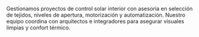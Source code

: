 ﻿---
slug: recubrimientos-ventanas
nombre: Recubrimientos de ventanas
resumen: Cortinas, persianas y toldos técnicos que gestionan la luz, el calor y la privacidad en proyectos corporativos y residenciales.
beneficios:
  - Tejidos screen certificados con control de ganancia solar.
  - Automatización con motores silenciosos e integración a BMS.
  - Instalación precisa y mantenimiento programado.
specs:
  - key: Aperturas disponibles
    value: 1 %, 3 %, 5 % y blackout.
  - key: Anchos maximos
    value: Hasta 5 m con motorización tubular.
  - key: Certificaciones
    value: Greenguard, NFPA 701, IMO.
aplicaciones:
  - Oficinas y salas de directorio
  - Retail y vitrinas
  - Hoteles y hospitality
  - Clínicas y laboratorios
  - Residencial multifamiliar
descargas:
  - label: Carta de tejidos y opciones de control solar
    href: /descargas/CATALOGO-SG-2025.pdf
imagenes:
  - src: /images/familias/recubrimientos-ventanas-1.jpg
    alt: Cortinas roller screen en oficina iluminada
---

Gestionamos proyectos de control solar interior con asesoria en selección de tejidos, niveles de apertura, motorización y automatización. Nuestro equipo coordina con arquitectos e integradores para asegurar visuales limpias y confort térmico.

